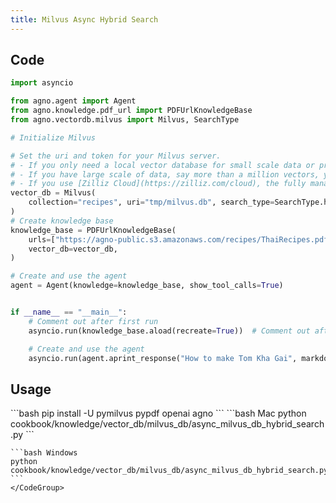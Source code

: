 ```yaml
---
title: Milvus Async Hybrid Search
---
```


## Code

```python cookbook/knowledge/vector_db/milvus_db/async_milvus_db_hybrid_search.py
import asyncio

from agno.agent import Agent
from agno.knowledge.pdf_url import PDFUrlKnowledgeBase
from agno.vectordb.milvus import Milvus, SearchType

# Initialize Milvus

# Set the uri and token for your Milvus server.
# - If you only need a local vector database for small scale data or prototyping, setting the uri as a local file, e.g.`./milvus.db`, is the most convenient method, as it automatically utilizes [Milvus Lite](https://milvus.io/docs/milvus_lite.md) to store all data in this file.
# - If you have large scale of data, say more than a million vectors, you can set up a more performant Milvus server on [Docker or Kubernetes](https://milvus.io/docs/quickstart.md). In this setup, please use the server address and port as your uri, e.g.`http://localhost:19530`. If you enable the authentication feature on Milvus, use "<your_username>:<your_password>" as the token, otherwise don't set the token.
# - If you use [Zilliz Cloud](https://zilliz.com/cloud), the fully managed cloud service for Milvus, adjust the `uri` and `token`, which correspond to the [Public Endpoint and API key](https://docs.zilliz.com/docs/on-zilliz-cloud-console#cluster-details) in Zilliz Cloud.
vector_db = Milvus(
    collection="recipes", uri="tmp/milvus.db", search_type=SearchType.hybrid
)
# Create knowledge base
knowledge_base = PDFUrlKnowledgeBase(
    urls=["https://agno-public.s3.amazonaws.com/recipes/ThaiRecipes.pdf"],
    vector_db=vector_db,
)

# Create and use the agent
agent = Agent(knowledge=knowledge_base, show_tool_calls=True)


if __name__ == "__main__":
    # Comment out after first run
    asyncio.run(knowledge_base.aload(recreate=True))  # Comment out after first run

    # Create and use the agent
    asyncio.run(agent.aprint_response("How to make Tom Kha Gai", markdown=True))
```

## Usage

<Steps>
  <Snippet file="create-venv-step.mdx" />

  <Step title="Install libraries">
    ```bash
    pip install -U pymilvus pypdf openai agno
    ```
  </Step>

  <Step title="Run Agent">
    <CodeGroup>
    ```bash Mac
    python cookbook/knowledge/vector_db/milvus_db/async_milvus_db_hybrid_search.py
    ```

    ```bash Windows
    python cookbook/knowledge/vector_db/milvus_db/async_milvus_db_hybrid_search.py
    ```
    </CodeGroup>
  </Step>
</Steps>